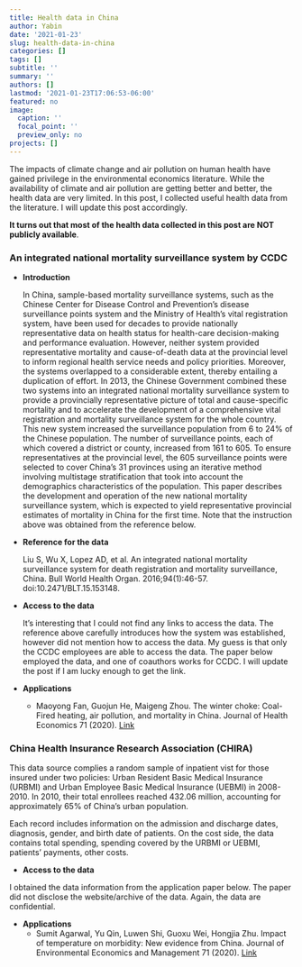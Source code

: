 ```yaml
---
title: Health data in China
author: Yabin
date: '2021-01-23'
slug: health-data-in-china
categories: []
tags: []
subtitle: ''
summary: ''
authors: []
lastmod: '2021-01-23T17:06:53-06:00'
featured: no
image:
  caption: ''
  focal_point: ''
  preview_only: no
projects: []
---
```


 The impacts of climate change and air pollution on human health have gained privilege in the environmental economics literature. While the availability of climate and air pollution are getting better and better, the health data are very limited. In this post, I collected useful health data from the literature. I will update this post accordingly. 

**It turns out that most of the health data collected in this post are NOT publicly available**.

### An integrated national mortality surveillance system by CCDC

- **Introduction**

  In China, sample-based mortality surveillance systems, such as the Chinese Center for Disease Control and Prevention’s disease surveillance points system and the Ministry of Health’s vital registration system, have been used for decades to provide nationally representative data on health status for health-care decision-making and performance evaluation. However, neither system provided representative mortality and cause-of-death data at the provincial level to inform regional health service needs and policy priorities. Moreover, the systems overlapped to a considerable extent, thereby entailing a duplication of effort. In 2013, the Chinese Government combined these two systems into an integrated national mortality surveillance system to provide a provincially representative picture of total and cause-specific mortality and to accelerate the development of a comprehensive vital registration and mortality surveillance system for the whole country. This new system increased the surveillance population from 6 to 24% of the Chinese population. The number of surveillance points, each of which covered a district or county, increased from 161 to 605. To ensure representatives at the provincial level, the 605 surveillance points were selected to cover China’s 31 provinces using an iterative method involving multistage stratification that took into account the demographics characteristics of the population. This paper describes the development and operation of the new national mortality surveillance system, which is expected to yield representative provincial estimates of mortality in China for the first time.
 Note that the instruction above was obtained from the reference below. 

- **Reference for the data**

  Liu S, Wu X, Lopez AD, et al. An integrated national mortality surveillance system for death registration and mortality surveillance, China. Bull World Health Organ. 2016;94(1):46-57. doi:10.2471/BLT.15.153148.
  
- **Access to the data**

  It's interesting that I could not find any links to access the data. The reference above carefully introduces how the system was established, however did not mention how to access the data. 
  My guess is that only the CCDC employees are able to access the data. The paper below employed the data, and one of coauthors works for CCDC. I will update the post if I am lucky enough to get the link.
  
- **Applications**
   - Maoyong Fan, Guojun He, Maigeng Zhou. The winter choke: Coal-Fired heating, air pollution, and mortality in China. Journal of Health Economics 71 (2020). [Link](https://doi.org/10.1016/j.jhealeco.2020.102316)
   
   
### China Health Insurance Research Association (CHIRA)

This data source complies a random sample of inpatient vist for those insured under two policies: Urban Resident Basic Medical Insurance (URBMI) and Urban Employee Basic Medical Insurance (UEBMI) in 2008-2010. In 2010, their total enrollees reached 432.06 million, accounting for approximately 65% of China's urban population. 

Each record includes information on the admission and discharge dates, diagnosis, gender, and birth date of patients. On the cost side, the data contains total spending, spending covered by the URBMI or UEBMI, patients' payments, other costs. 


- **Access to the data**

 I obtained the data information from the application paper below. The paper did not disclose the website/archive of the data. Again, the data are confidential. 


- **Applications**
   - Sumit Agarwal, Yu Qin, Luwen Shi, Guoxu Wei, Hongjia Zhu. Impact of temperature on morbidity: New evidence from China. Journal of Environmental Economics and Management 71 (2020). [Link](https://www.sciencedirect.com/science/article/pii/S009506962100070X)
